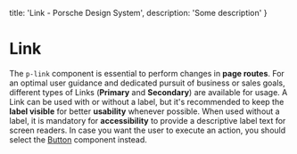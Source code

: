 
  title: 'Link - Porsche Design System',
  description: 'Some description'
}

# Link <ComponentStatus tagName="p-link"></ComponentStatus>

The `p-link` component is essential to perform changes in **page routes**. For an optimal user guidance and dedicated
pursuit of business or sales goals, different types of Links (**Primary** and **Secondary**) are available for usage. A
Link can be used with or without a label, but it's recommended to keep the **label visible** for better **usability**
whenever possible. When used without a label, it is mandatory for **accessibility** to provide a descriptive label text
for screen readers. In case you want the user to execute an action, you should select the [Button](components/button)
component instead.

<Configurator tagName="p-link" story={linkStory} slotStories={linkSlotStories} />